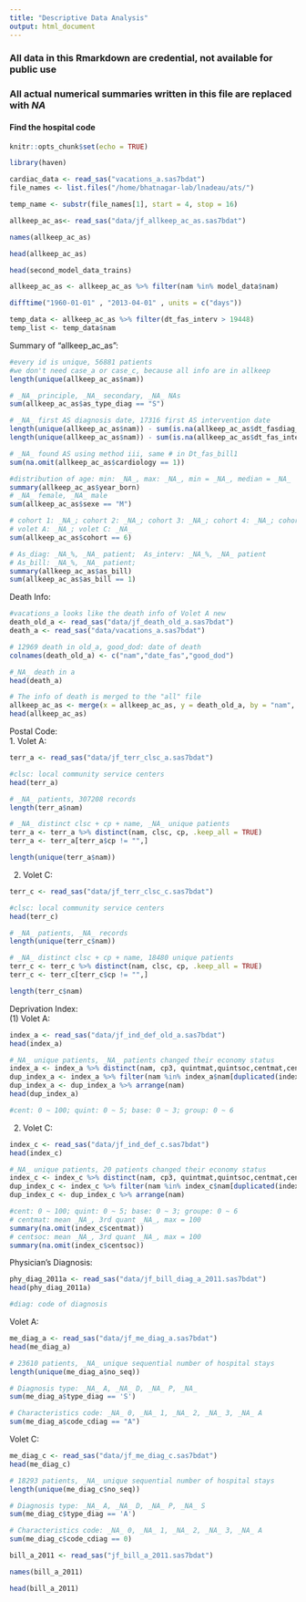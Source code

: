 ```yaml
---
title: "Descriptive Data Analysis"
output: html_document
---
```

### All data in this Rmarkdown are credential, not available for public use
### All actual numerical summaries written in this file are replaced with _NA_
#### Find the hospital code

```r
knitr::opts_chunk$set(echo = TRUE)
```

```r
library(haven)

cardiac_data <- read_sas("vacations_a.sas7bdat")
file_names <- list.files("/home/bhatnagar-lab/lnadeau/ats/")

temp_name <- substr(file_names[1], start = 4, stop = 16)

allkeep_ac_as<- read_sas("data/jf_allkeep_ac_as.sas7bdat")
```

```r
names(allkeep_ac_as)

head(allkeep_ac_as)

head(second_model_data_trains)

allkeep_ac_as <- allkeep_ac_as %>% filter(nam %in% model_data$nam)

difftime("1960-01-01" , "2013-04-01" , units = c("days"))

temp_data <- allkeep_ac_as %>% filter(dt_fas_interv > 19448)
temp_list <- temp_data$nam
```

Summary of "allkeep_ac_as":  
```r
#every id is unique, 56881 patients
#we don't need case_a or case_c, because all info are in allkeep
length(unique(allkeep_ac_as$nam))

# _NA_ principle, _NA_ secondary, _NA_ NAs
sum(allkeep_ac_as$as_type_diag == "S")

# _NA_ first AS diagnosis date, 17316 first AS intervention date
length(unique(allkeep_ac_as$nam)) - sum(is.na(allkeep_ac_as$dt_fasdiag_adm))
length(unique(allkeep_ac_as$nam)) - sum(is.na(allkeep_ac_as$dt_fas_interv))

# _NA_ found AS using method iii, same # in Dt_fas_bill1
sum(na.omit(allkeep_ac_as$cardiology == 1))

#distribution of age: min: _NA_, max: _NA_, min = _NA_, median = _NA_
summary(allkeep_ac_as$year_born)
# _NA_ female, _NA_ male
sum(allkeep_ac_as$sexe == "M")

# cohort 1: _NA_; cohort 2: _NA_; cohort 3: _NA_; cohort 4: _NA_; cohort 5: _NA_; cohort 6: _NA_
# volet A: _NA_; volet C: _NA_
sum(allkeep_ac_as$cohort == 6)

# As_diag: _NA_%, _NA_ patient;  As_interv: _NA_%, _NA_ patient
# As_bill: _NA_%, _NA_ patient; 
summary(allkeep_ac_as$as_bill)
sum(allkeep_ac_as$as_bill == 1)
```

Death Info:  
```r
#vacations_a looks like the death info of Volet A new
death_old_a <- read_sas("data/jf_death_old_a.sas7bdat")
death_a <- read_sas("data/vacations_a.sas7bdat")

# 12969 death in old_a, good_dod: date of death
colnames(death_old_a) <- c("nam","date_fas","good_dod")

#_NA_ death in a
head(death_a)

# The info of death is merged to the "all" file
allkeep_ac_as <- merge(x = allkeep_ac_as, y = death_old_a, by = "nam", all.x = TRUE)
head(allkeep_ac_as)
```

Postal Code:  
1. Volet A:  
```r
terr_a <- read_sas("data/jf_terr_clsc_a.sas7bdat")

#clsc: local community service centers
head(terr_a)

# _NA_ patients, 307208 records
length(terr_a$nam)

# _NA_ distinct clsc + cp + name, _NA_ unique patients 
terr_a <- terr_a %>% distinct(nam, clsc, cp, .keep_all = TRUE)
terr_a <- terr_a[terr_a$cp != "",]

length(unique(terr_a$nam))
```

2. Volet C:  
```r
terr_c <- read_sas("data/jf_terr_clsc_c.sas7bdat")

#clsc: local community service centers
head(terr_c)

# _NA_ patients, _NA_ records
length(unique(terr_c$nam))

# _NA_ distinct clsc + cp + name, 18480 unique patients 
terr_c <- terr_c %>% distinct(nam, clsc, cp, .keep_all = TRUE)
terr_c <- terr_c[terr_c$cp != "",]

length(terr_c$nam)
```

Deprivation Index:  
(1) Volet A:  
```r
index_a <- read_sas("data/jf_ind_def_old_a.sas7bdat")
head(index_a)

#_NA_ unique patients, _NA_ patients changed their economy status
index_a <- index_a %>% distinct(nam, cp3, quintmat,quintsoc,centmat,centsoc,base,groupe, .keep_all = TRUE)
dup_index_a <- index_a %>% filter(nam %in% index_a$nam[duplicated(index_a$nam)])
dup_index_a <- dup_index_a %>% arrange(nam)
head(dup_index_a)

#cent: 0 ~ 100; quint: 0 ~ 5; base: 0 ~ 3; group: 0 ~ 6
```

(2) Volet C:  
```r
index_c <- read_sas("data/jf_ind_def_c.sas7bdat")
head(index_c)

#_NA_ unique patients, 20 patients changed their economy status
index_c <- index_c %>% distinct(nam, cp3, quintmat,quintsoc,centmat,centsoc,base,groupe, .keep_all = TRUE)
dup_index_c <- index_c %>% filter(nam %in% index_c$nam[duplicated(index_c$nam)])
dup_index_c <- dup_index_c %>% arrange(nam)

#cent: 0 ~ 100; quint: 0 ~ 5; base: 0 ~ 3; groupe: 0 ~ 6
# centmat: mean _NA_, 3rd quant _NA_, max = 100
summary(na.omit(index_c$centmat))
# centsoc: mean _NA_, 3rd quant _NA_, max = 100
summary(na.omit(index_c$centsoc))
```

Physician's Diagnosis:  
```r
phy_diag_2011a <- read_sas("data/jf_bill_diag_a_2011.sas7bdat")
head(phy_diag_2011a)

#diag: code of diagnosis
```

Volet A:  
```r
me_diag_a <- read_sas("data/jf_me_diag_a.sas7bdat")
head(me_diag_a)

# 23610 patients, _NA_ unique sequential number of hospital stays
length(unique(me_diag_a$no_seq))

# Diagnosis type: _NA_ A, _NA_ D, _NA_ P, _NA_
sum(me_diag_a$type_diag == 'S')

# Characteristics code: _NA_ 0, _NA_ 1, _NA_ 2, _NA_ 3, _NA_ A
sum(me_diag_a$code_cdiag == "A")
```

Volet C:  
```r
me_diag_c <- read_sas("data/jf_me_diag_c.sas7bdat")
head(me_diag_c)

# 18293 patients, _NA_ unique sequential number of hospital stays
length(unique(me_diag_c$no_seq))

# Diagnosis type: _NA_ A, _NA_ D, _NA_ P, _NA_ S
sum(me_diag_c$type_diag == 'A')

# Characteristics code: _NA_ 0, _NA_ 1, _NA_ 2, _NA_ 3, _NA_ A
sum(me_diag_c$code_cdiag == 0)
```

```r
bill_a_2011 <- read_sas("jf_bill_a_2011.sas7bdat")

names(bill_a_2011)

head(bill_a_2011)
```